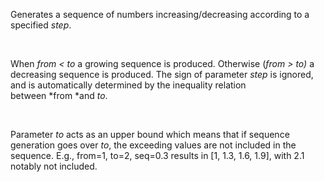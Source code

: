 Generates a sequence of numbers increasing/decreasing according to a specified *step*.  

   

When *from < to* a growing sequence is produced. Otherwise (*from > to)* a decreasing sequence is produced. The sign of parameter *step* is ignored, and is automatically determined by the inequality relation between *from *and *to*.  

   

Parameter *to* acts as an upper bound which means that if sequence generation goes over *to*, the exceeding values are not included in the sequence. E.g., from=1, to=2, seq=0.3 results in [1, 1.3, 1.6, 1.9], with 2.1 notably not included.